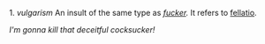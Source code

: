 1. ''vulgarism'' An insult of the same type as ''[[fucker]].'' It refers to [[fellatio]].

''I'm gonna kill that deceitful cocksucker!''